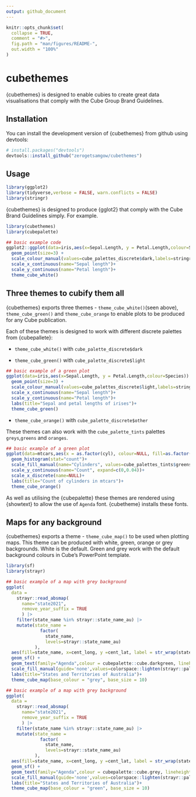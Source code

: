 ```yaml
---
output: github_document
---
```


<!-- avoid border around images -->
<style>
    img {
        border-style: none;
        width: 80%;
    }
</style>

<!-- README.md is generated from README.Rmd. Please edit that file -->

```r
knitr::opts_chunk$set(
  collapse = TRUE,
  comment = "#>",
  fig.path = "man/figures/README-",
  out.width = "100%"
)
```

# cubethemes

<!-- badges: start -->
<!-- badges: end -->

{cubethemes} is designed to enable cubies to create great data visualisations that comply with the 
Cube Group Brand Guidelines.

## Installation

You can install the development version of {cubethemes} from github using devtools:

``` r
# install.packages("devtools")
devtools::install_github("zerogetsamgow/cubethemes")
```

## Usage

```r
library(ggplot2)
library(tidyverse,verbose = FALSE, warn.conflicts = FALSE)
library(stringr)
```

{cubethemes} is designed to produce {gglot2} that comply with the Cube Brand Guidelines simply. For example.

```r
library(cubethemes)
library(cubepalette)

## basic example code
ggplot2::ggplot(data=iris,aes(x=Sepal.Length, y = Petal.Length,colour=Species)) +
  geom_point(size=3) +
  scale_colour_manual(values=cube_palettes_discrete$dark,labels=stringr::str_to_title) +
  scale_x_continuous(name="Sepal length")+
  scale_y_continuous(name="Petal length")+
  theme_cube_white()
```

## Three themes to cubify them all  

{cubethemes} exports three themes - `theme_cube_white()`(seen above), `theme_cube_green()` and `theme_cube_orange` to enable plots to be produced for any Cube publication. 

Each of these themes is designed to work with different discrete palettes from {cubepallete}:

- `theme_cube_white()` with `cube_palette_discrete$dark`

- `theme_cube_green()` with `cube_palette_discrete$light`

```r
## basic example of a green plot
ggplot(data=iris,aes(x=Sepal.Length, y = Petal.Length,colour=Species)) +
  geom_point(size=3) +
  scale_colour_manual(values=cube_palettes_discrete$light,labels=stringr::str_to_title) +
  scale_x_continuous(name="Sepal length")+
  scale_y_continuous(name="Petal length")+
  labs(title="Sepal and petal lengths of irises")+
  theme_cube_green()
```


- `theme_cube_orange()` with `cube_palette_discrete$other`

These themes can also work with the `cube_palette_tints` palettes `greys`,`greens` and `oranges`. 

```r
## basic example of a green plot
ggplot(data=mtcars,aes(x = as.factor(cyl), colour=NULL, fill=as.factor(cyl), group=cyl)) +
  geom_histogram(stat="count")+
  scale_fill_manual(name="Cylinders", values=cube_palettes_tints$greens,labels=stringr::str_to_title) +
  scale_y_continuous(name="Count", expand=c(0,0.04))+
  scale_x_discrete(name=NULL)+
  labs(title="Count of cylinders in mtcars")+
  theme_cube_orange()
```

As well as utilising the {cubepalette} these themes are rendered using {showtext} to allow the use of `Agenda` font. {cubetheme} installs these fonts.

## Maps for any background  

{cubethemes} exports a theme - `theme_cube_map()` to be used when plotting maps. This theme can be produced with white, green, orange or grey backgrounds. White is the default. Green and grey work with the default background colours in Cube's PowerPoint template.
```r
library(sf)
library(strayr)
```


```r

## basic example of a map with grey background
ggplot(
  data = 
    strayr::read_absmap(
      name="state2021",
      remove_year_suffix = TRUE
      ) |> 
    filter(state_name %in% strayr::state_name_au) |> 
    mutate(state_name = 
             factor(
               state_name, 
               levels=strayr::state_name_au)
           ),
  aes(fill=state_name, x=cent_long, y =cent_lat, label = str_wrap(state_name,10))) +
  geom_sf() +
  geom_text(family="Agenda",colour = cubepalette::cube.darkgreen, lineheight=.5)+
  scale_fill_manual(guide='none',values=colorspace::lighten(strayr::palette_state_name_2016,.7)) +
  labs(title="States and Territories of Australia")+
  theme_cube_map(base_colour = "grey", base_size = 10)
```

```r

## basic example of a map with grey background
ggplot(
  data = 
    strayr::read_absmap(
      name="state2021",
      remove_year_suffix = TRUE
      ) |> 
    filter(state_name %in% strayr::state_name_au) |> 
    mutate(state_name = 
             factor(
               state_name, 
               levels=strayr::state_name_au)
           ),
  aes(fill=state_name, x=cent_long, y =cent_lat, label = str_wrap(state_name,10))) +
  geom_sf() +
  geom_text(family="Agenda",colour = cubepalette::cube.grey, lineheight=.5)+
  scale_fill_manual(guide='none',values=colorspace::lighten(strayr::palette_state_name_2016,.2)) +
  labs(title="States and Territories of Australia")+
  theme_cube_map(base_colour = "green", base_size = 10)
```

